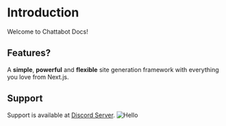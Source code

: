 # Introduction
 
Welcome to Chattabot Docs!

## Features?

A **simple**, **powerful** and **flexible** site generation framework with everything you love from Next.js.

## Support

Support is available at [Discord Server](https://discord.gg/uNumk3KMXw).
![Hello](/level.png)